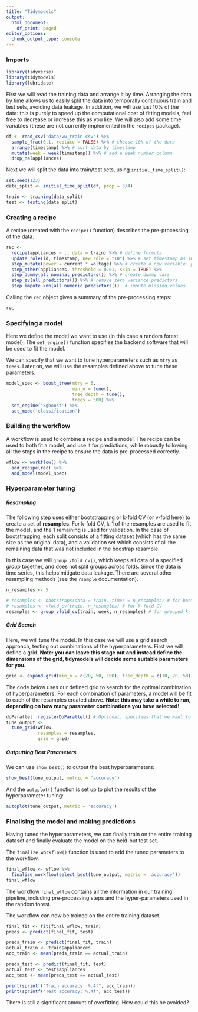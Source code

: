 ```yaml
---
title: "Tidymodels"
output:
  html_document:
    df_print: paged
editor_options:
  chunk_output_type: console
---
```


### Imports

```r
library(tidyverse)
library(tidymodels)
library(lubridate)
```

First we will read the training data and arrange it by time. Arranging the data by time allows us to easily split the data into temporally continuous train and test sets, avoiding data leakage. In addition, we will use just 10% of the data: this is purely to speed up the computational cost of fitting models, feel free to decrease or increase this as you like. We will also add some time variables (these are not currently implemented in the `recipes` package).

```r
df <- read_csv('data/vw_train.csv') %>% 
  sample_frac(0.1, replace = FALSE) %>% # choose 10% of the data 
  arrange(timestamp) %>% # sort data by timestamp 
  mutate(week = week(timestamp)) %>% # add a week number column
  drop_na(appliances)
```

Next we will split the data into train/test sets, using `initial_time_split()`: 

```r
set.seed(123)
data_split <- initial_time_split(df, prop = 3/4)

train <- training(data_split)
test <- testing(data_split)
```

### Creating a recipe

A recipe (created with the `recipe()` function) describes the pre-processing of the data.

```r
rec <- 
  recipe(appliances ~ ., data = train) %>% # define formula
  update_role(id, timestamp, new_role = "ID") %>% # set timestamp as ID 
  step_mutate(power = current * voltage) %>% # create a new variable: power
  step_other(appliances, threshold = 0.01, skip = TRUE) %>%
  step_dummy(all_nominal_predictors()) %>% # create dummy vars 
  step_zv(all_predictors()) %>% # remove zero variance predictors
  step_impute_knn(all_numeric_predictors())  # impute missing values
```

Calling the `rec` object gives a summary of the pre-processing steps:

```r
rec
```


### Specifying a model

Here we define the model we want to use (in this case a random forest model). The `set_engine()` function specifies the backend software that will be used to fit the model. 

We can specify that we want to tune hyperparameters such as `mtry` as `trees`. Later on, we will use the resamples defined above to tune these parameters.  

```r
model_spec <- boost_tree(mtry = 5,
                         min_n = tune(), 
                         tree_depth = tune(), 
                         trees = 500) %>%
  set_engine('xgboost') %>% 
  set_mode('classification')
```

### Building the workflow

A workflow is used to combine a recipe and a model. The recipe can be used to both fit a model, and use it for predictions, while robustly following all the steps in the recipe to ensure the data is pre-processed correctly. 

```r
wflow <- workflow() %>%
  add_recipe(rec) %>% 
  add_model(model_spec)
```

### Hyperparameter tuning

##### Resampling

The following step uses either bootstrapping or k-fold CV (or v-fold here) to create a set of **resamples**. For k-fold CV, k-1 of the resamples are used to fit the model, and the 1 remaining is used for validation. In the case of bootstrapping, each split consists of a fitting dataset (which has the same size as the original data), and a validation set which consists of all the remaining data that was not included in the boostrap resample.

In this case we will `group_vfold_cv()`, which keeps all data of a specified *group* together, and does not split groups across folds. Since the data is time series, this helps mitigate data leakage. There are several other resampling methods (see the `rsample` documentation).

```r
n_resamples <- 5

# resamples <- bootstraps(data = train, times = n_resamples) # for bootstrap resamples
# resamples <- vfold_cv(train, n_resamples) # for k-fold CV 
resamples <- group_vfold_cv(train, week, n_resamples) # for grouped k-fold CV: data points in the same week are kept together
```

##### Grid Search

Here, we will tune the model. In this case we will use a grid search approach, testing out combinations of the hyperparameters. First we will define a grid. **Note: you can leave this stage out and instead define the dimensions of the grid, tidymodels will decide some suitable parameters for you.**

```r
grid <- expand.grid(min_n = c(20, 50, 100), tree_depth = c(10, 20, 50))
```

The code below uses our defined grid to search for the optimal combination of hyperparameters. For each combination of parameters, a model will be fit to each of the resamples created above. **Note: this may take a while to run, depending on how many parameter combinations you have selected!**

```r
doParallel::registerDoParallel() # Optional: specifies that we want to use parallel processing
tune_output <- 
  tune_grid(wflow, 
            resamples = resamples,
            grid = grid)
```

##### Outputting Best Parameters

We can use `show_best()` to output the best hyperparameters: 

```r
show_best(tune_output, metric = 'accuracy')
```

And the `autoplot()` function is set up to plot the results of the hyperparameter tuning:

```r
autoplot(tune_output, metric = 'accuracy')
```

### Finalising the model and making predictions

Having tuned the hyperparameters, we can finally train on the entire training dataset and finally evaluate the model on the held-out test set.

The `finalize_workflow()` function is used to add the tuned parameters to the workflow. 

```r
final_wflow <- wflow %>% 
  finalize_workflow(select_best(tune_output, metric = 'accuracy'))
final_wflow
```

The workflow `final_wflow` contains all the information in our training pipeline, including pre-processing steps and the hyper-parameters used in the random forest.

The workflow can now be trained on the entire training dataset.

```r
final_fit <- fit(final_wflow, train)
preds <- predict(final_fit, test)

preds_train <- predict(final_fit, train)
actual_train <- train$appliances
acc_train <- mean(preds_train == actual_train)

preds_test <- predict(final_fit, test)
actual_test <- test$appliances
acc_test <- mean(preds_test == actual_test)

print(sprintf("Train accuracy: %.4f", acc_train))
print(sprintf("Test accuracy: %.4f", acc_test))
```

There is still a significant amount of overfitting. How could this be avoided?

